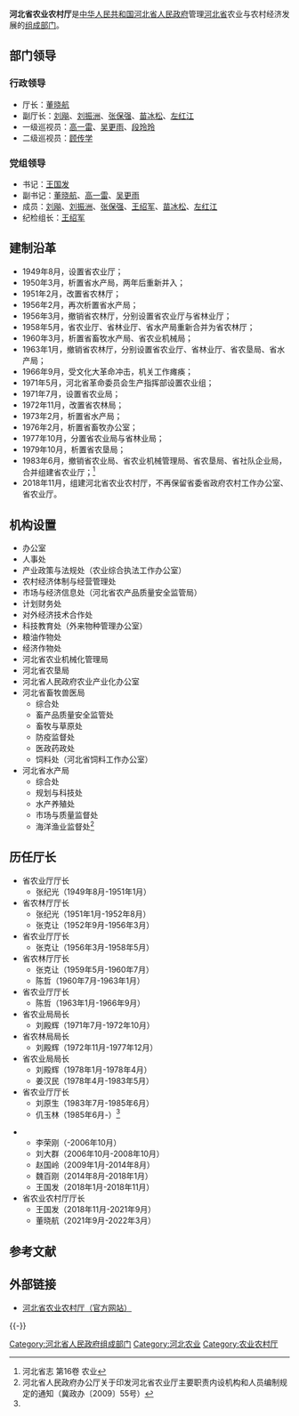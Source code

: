 {{Infobox PRCG
|机构名称=河北省农业农村厅
|标志1=Red star.svg
|标志1说明=[[s:国务院关于国家行政机关和企业事业单位社会团体印章管理的规定|1999年规定]]：[[印章|印章]][[直径|直径]]4.2厘米，中央刊[[五角星|五角星]]，由[[河北省人民政府|河北省人民政府]]制发。
|职位1=厅长
|人员1=
|职位2=副厅长
|人员2=[[刘飚_(1969年)|刘　飚]]{{wrap}}[[刘振洲|刘振洲]]{{wrap}}[[张保强|张保强]]{{wrap}}[[苗冰松|苗冰松]]{{wrap}}[[左红江|左红江]]
|人数2=5
|成立时间=
|上级机构=[[河北省人民政府|河北省人民政府]]
|机构类型=河北省人民政府组成部门
|行政级别=正地厅级
|前身=
|地址1=[[河北省|河北省]][[石家庄市|石家庄市]][[长安区_(石家庄市)|长安区]]裕华东路212号
|网站=河北省农业农村厅
|网址=http://nync.hebei.gov.cn/
}}
'''河北省农业农村厅'''是[[中华人民共和国|中华人民共和国]][[河北省人民政府|河北省人民政府]]管理[[河北省|河北省]]农业与农村经济发展的[[河北省人民政府|组成部门]]。

==部门领导==
===行政领导===
*厅长：[[董晓航|董晓航]]
*副厅长：[[刘飚_(1969年)|刘飚]]、[[刘振洲|刘振洲]]、[[张保强|张保强]]、[[苗冰松|苗冰松]]、[[左红江|左红江]]
*一级巡视员：[[高一雷|高一雷]]、[[吴更雨|吴更雨]]、[[段玲玲|段玲玲]]
*二级巡视员：[[顾传学|顾传学]]

===党组领导===
*书记：[[王国发|王国发]] 
*副书记：[[董晓航|董晓航]]、[[高一雷|高一雷]]、[[吴更雨|吴更雨]]
*成员：[[刘飚_(1969年)|刘飚]]、[[刘振洲|刘振洲]]、[[张保强|张保强]]、[[王绍军|王绍军]]、[[苗冰松|苗冰松]]、[[左红江|左红江]]
*纪检组长：[[王绍军|王绍军]]

==建制沿革==
*1949年8月，设置省农业厅；
*1950年3月，析置省水产局，两年后重新并入；
*1951年2月，改置省农林厅；
*1956年2月，再次析置省水产局；
*1956年3月，撤销省农林厅，分别设置省农业厅与省林业厅；
*1958年5月，省农业厅、省林业厅、省水产局重新合并为省农林厅；
*1960年3月，析置省畜牧水产局、省农业机械局；
*1963年1月，撤销省农林厅，分别设置省农业厅、省林业厅、省农垦局、省水产局；
*1966年9月，受文化大革命冲击，机关工作瘫痪；
*1971年5月，河北省革命委员会生产指挥部设置农业组；
*1971年7月，设置省农业局；
*1972年11月，改置省农林局；
*1973年2月，析置省水产局；
*1976年2月，析置省畜牧办公室；
*1977年10月，分置省农业局与省林业局；
*1979年10月，析置省农垦局；
*1983年6月，撤销省农业局、省农业机械管理局、省农垦局、省社队企业局，合并组建省农业厅；<ref name="#1">河北省志 第16卷 农业</ref>
*2018年11月，组建河北省农业农村厅，不再保留省委省政府农村工作办公室、省农业厅。

==机构设置==
*办公室
*人事处
*产业政策与法规处（农业综合执法工作办公室）
*农村经济体制与经营管理处
*市场与经济信息处（河北省农产品质量安全监管局）
*计划财务处
*对外经济技术合作处
*科技教育处（外来物种管理办公室）
*粮油作物处
*经济作物处
*河北省农业机械化管理局
*河北省农垦局
*河北省人民政府农业产业化办公室
*河北省畜牧兽医局
**综合处
**畜产品质量安全监管处
**畜牧与草原处
**防疫监督处
**医政药政处
**饲料处（河北省饲料工作办公室）
*河北省水产局
**综合处
**规划与科技处
**水产养殖处
**市场与质量监督处
**海洋渔业监督处<ref>河北省人民政府办公厅关于印发河北省农业厅主要职责内设机构和人员编制规定的通知（冀政办〔2009〕55号）</ref>

==历任厅长==
*省农业厅厅长
**张纪光（1949年8月-1951年1月）
*省农林厅厅长
**张纪光（1951年1月-1952年8月）
**张克让（1952年9月-1956年3月）
*省农业厅厅长
**张克让（1956年3月-1958年5月）
*省农林厅厅长
**张克让（1959年5月-1960年7月）
**陈哲（1960年7月-1963年1月）
*省农业厅厅长
**陈哲（1963年1月-1966年9月）
*省农业局局长
**刘殿辉（1971年7月-1972年10月）
*省农林局局长
**刘殿辉（1972年11月-1977年12月）
*省农业局局长
**刘殿辉（1978年1月-1978年4月）
**姜汉民（1978年4月-1983年5月）
*省农业厅厅长
**刘原生（1983年7月-1985年6月）
**仉玉林（1985年6月-）<ref name="#1"/>

**李荣刚（-2006年10月）
**刘大群（2006年10月-2008年10月）
**赵国岭（2009年1月-2014年8月）
**魏百刚（2014年8月-2018年1月）
**王国发（2018年1月-2018年11月）
*省农业农村厅厅长
**王国发（2018年11月-2021年9月）
**董晓航（2021年9月-2022年3月）

==参考文献==
<references />

==外部链接==
*[http://nync.hebei.gov.cn/ 河北省农业农村厅（官方网站）] {{Wayback|url=http://nync.hebei.gov.cn/ |date=20211103091258 }}

{{-}}
[[Category:河北省人民政府组成部门|Category:河北省人民政府组成部门]]
[[Category:河北农业|Category:河北农业]]
[[Category:农业农村厅|Category:农业农村厅]]